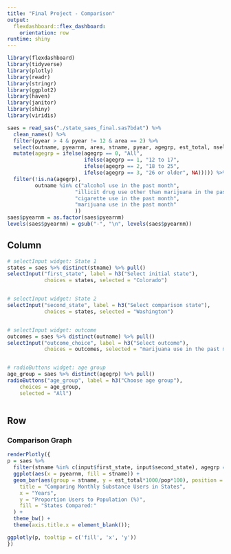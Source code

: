 ```yaml
---
title: "Final Project - Comparison" 
output: 
  flexdashboard::flex_dashboard:
    orientation: row
runtime: shiny
---
```


```r
library(flexdashboard)
library(tidyverse)
library(plotly)
library(readr)
library(stringr)
library(ggplot2)
library(haven)
library(janitor)
library(shiny)
library(viridis)

saes = read_sas("./state_saes_final.sas7bdat") %>%
  clean_names() %>% 
  filter(pyear > 4 & pyear != 12 & area == 2) %>% 
  select(outname, pyearnm, area, stname, pyear, agegrp, est_total, nsel, ncomp, pop) %>% 
  mutate(agegrp = ifelse(agegrp == 0, "All",
                         ifelse(agegrp == 1, "12 to 17",
                         ifelse(agegrp == 2, "18 to 25",
                         ifelse(agegrp == 3, "26 or older", NA))))) %>%
  filter(!is.na(agegrp),
         outname %in% c("alcohol use in the past month", 
                      "illicit drug use other than marijuana in the past month",
                      "cigarette use in the past month",
                      "marijuana use in the past month"
                      ))
saes$pyearnm = as.factor(saes$pyearnm)
levels(saes$pyearnm) = gsub("-", "\n", levels(saes$pyearnm))
```

Column {.sidebar}
-----------------------------------------------------------------------

```r
# selectInput widget: State 1
states = saes %>% distinct(stname) %>% pull()
selectInput("first_state", label = h3("Select initial state"),
            choices = states, selected = "Colorado")


# selectInput widget: State 2
selectInput("second_state", label = h3("Select comparison state"),
            choices = states, selected = "Washington")


# selectInput widget: outcome
outcomes = saes %>% distinct(outname) %>% pull()
selectInput("outcome_choice", label = h3("Select outcome"),
            choices = outcomes, selected = "marijuana use in the past month")


# radioButtons widget: age group
age_group = saes %>% distinct(agegrp) %>% pull()
radioButtons("age_group", label = h3("Choose age group"),
    choices = age_group, 
    selected = "All")



```


Row
-----------------------------------------------------------------------

### Comparison Graph

```r

renderPlotly({
p = saes %>%
  filter(stname %in% c(input$first_state, input$second_state), agegrp == input$age_group, outname == input$outcome_choice) %>%
  ggplot(aes(x = pyearnm, fill = stname)) +
  geom_bar(aes(group = stname, y = est_total*1000/pop*100), position = position_dodge(width=0.6), stat="identity") + labs(
    title = "Comparing Monthly Substance Users in States",
    x = "Years",
    y = "Proportion Users to Population (%)",
    fill = "States Compared:"
  ) + 
  theme_bw() +
  theme(axis.title.x = element_blank());

ggplotly(p, tooltip = c('fill', 'x', 'y'))
})
```

